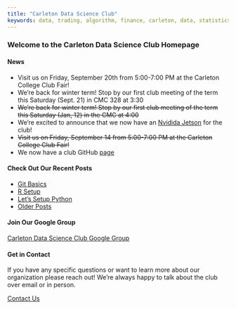 ```yaml
---
title: "Carleton Data Science Club"
keywords: data, trading, algorithm, finance, carleton, data, statistics
---
```


### Welcome to the Carleton Data Science Club Homepage

#### __News__

+ Visit us on Friday, September 20th from 5:00-7:00 PM at the Carleton College Club Fair!
+ We're back for winter term! Stop by our first club meeting of the term this Saturday (Sept. 21) in CMC 328 at 3:30
+ ~~We're back for winter term! Stop by our first club meeting of the term this Saturday (Jan, 12) in the CMC at 4:00~~
+ We're excited to announce that we now have an [Nvidida Jetson](https://developer.nvidia.com/embedded/buy/jetson-tx2) for the club!
+ ~~Visit us on Friday, September 14 from 5:00-7:00 PM at the Carleton College Club Fair!~~
+ We now have a club GitHub [page](https://github.com/CarletonAlgoClub) 

#### __Check Out Our Recent Posts__

+ [Git Basics](git_basics.html)
+ [R Setup](r_setup.html)
+ [Let's Setup Python](python_installation.html)
+ [Older Posts](content.html)

#### __Join Our Google Group__

[Carleton Data Science Club Google Group](https://groups.google.com/a/carleton.edu/forum/#!forum/carletonalgoclub.group "Join Our Google Group")

#### __Get in Contact__

If you have any specific questions or want to learn more about our organization please reach out! We're always happy to talk about the club over email or in person. 

[Contact Us](contact.html "Contact Us")